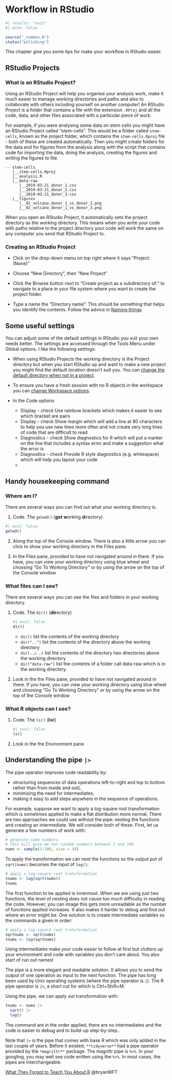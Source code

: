 # Workflow in RStudio

```r
#| results: "asis"
#| echo: false

source("_common.R")
status("polishing")
```

This chapter give you some tips for make your workflow in RStudio easier.

## RStudio Projects

### What is an RStudio Project?

Using an RStudio Project will help you organise your analysis work, make it much easier to manage working directories and paths and also to collaborate with others including yourself on another computer! An RStudio Project is a folder that contains a file with the extension `.RProj` and all the code, data, and other files associated with a particular piece of work.

For example, if you were analysing some data on stem cells you might have an RStudio Project called "stem-cells". This would be a folder called `stem-cells`, known as the project folder, which contains the `stem-cells.Rproj` file - both of these are created automatically. Then you might create folders for the data and for figures from the analysis along with the script that contains code for importing the data, doing the analysis, creating the figures and writing the figures to file.

```
-- stem-cells
   |__stem-cells.Rproj
   |__analysis.R
   |__data-raw
      |__2019-03-21_donor_1.csv
      |__2019-03-21_donor_2.csv
      |__2019-03-21_donor_3.csv
   |__figures
      |__01_volcano_donor_1_vs_donor_2.png
      |__02_volcano_donor_1_vs_donor_3.png

```
When you open an RStudio Project, it automatically sets the project directory as the working directory. This means when you write your code with paths relative to the project directory your code will work the same on any computer you send that RStudio Project to.


### Creating an RStudio Project

-   Click on the drop-down menu on top right where it says "Project: (None)"

-   Choose "New Directory", then "New Project"

-   Click the Browse button next to "Create project as a subdirectory of:" to navigate to a place in your file system where you want to create the project folder. 

-   Type a name the "Directory name". This should be something that helps you identify the contents. Follow the advice in [Naming things](organising_work.html#naming-things)


## Some useful settings

You can adjust some of the default settings in RStudio you suit your own needs better. The settings are accessed through the Tools Menu under Global options. I like the following settings:

-   When using RStudio Projects the working directory is the Project directory but when you start RStudio up and want to make a new project you might find the default location doesn't suit you. You can [change the default directory when not in a project](first_steps_rstudio.html#changing-some-defaults-to-make-life-easier).

-   To ensure you have a fresh session with no R objects in the workspace you can [change Workspace options](first_steps_rstudio.html#changing-some-defaults-to-make-life-easier).

-   In the Code options
     
     -   Display - check Use rainbow brackets which makes it easier to see which bracket are pairs
     -   Display - check Show margin which will add a line at 80 characters to help you use new lines more often and not create very long lines of code that are difficult to read
     -   Diagnostics - check Show diagnostics for R which will put a marker on the line that includes a syntax error and make a suggestion what the error is
     -   Diagnostics - check Provide R style diagnostics (e.g. whitespace) which will help you layout your code
     -   

## Handy housekeeping command

### Where am I?

There are several ways you can find out what your working directory is.

1.  Code. The `getwd()` (**get** **w**orking **d**irectory)

```r
#| eval: false
getwd()
```

2.  Along the top of the Console window. There is also a little arrow you can click to show your working directory in the Files pane.

3.  In the Files pane, provided to have not navigated around in there. If you have, you can view your working directory using blue wheel and choosing "Go To Working Directory" or by using the arrow on the top of the Console window

### What files can I see?

There are several ways you can see the files and folders in your working directory.

1.  Code. The `dir()` (**dir**ectory)

    ```r
    #| eval: false
    dir()
    ```

    -   `dir()` list the contents of the working directory
    -   `dir("..")` list the contents of the directory above the working directory
    -   `dir(../..)` list the contents of the directory two directories above the working directory
    -   `dir("data-raw")` list the contents of a folder call data-raw which is in the working directory.

2.  Look in the the Files pane, provided to have not navigated around in there. If you have, you can view your working directory using blue wheel and choosing "Go To Working Directory" or by using the arrow on the top of the Console window

### What R objects can I see?

1.  Code. The `ls()` (**l**i**s**t)

    ```r
    #| eval: false
    ls()
    ```

2.  Look in the the Environment pane

## Understanding the pipe `|>`

The pipe operator improves code readability by:

-   structuring sequences of data operations left-to-right and top to bottom rather than from inside and out),
-   minimizing the need for intermediates,
-   making it easy to add steps anywhere in the sequence of operations.

For example, suppose we want to apply a log-square root transformation which is sometimes applied to make a flat distribution more normal. There are two approaches we could use without the pipe: nesting the functions and creating an intermediate. We will consider both of these. First, let us generate a few numbers of work with:

```r
# generate some numbers
# this will give me ten random numbers between 1 and 100
nums <- sample(1:100, size = 10)
```

To apply the transformation we can nest the functions so the output put of `sqrt(nums)` becomes the input of `log()`:

```r
# apply a log-square root transformation
tnums <- log(sqrt(nums))
tnums
```

The first function to be applied is innermost. When we are using just two functions, the level of nesting does not cause too much difficulty in reading the code. However, you can image this gets more unreadable as the number of functions applied increases. It also makes it harder to debug and find out where an error might be. One solution is to create intermediate variables so the commands a given in order:

```r
# apply a log-square root transformation
sqrtnums <- sqrt(nums)
tnums <- log(sqrtnums)
```

Using intermediates make your code easier to follow at first but clutters up your environment and code with variables you don't care about. You also start of run out names!

The pipe is a more elegant and readable solution. It allows you to send the output of one operation as input to the next function. The pipe has long been used by Unix operating systems (where the pipe operator is `|`). The R pipe operator is `|>`, a short cut for which is Ctrl+Shift+M.

Using the pipe, we can apply out transformation with:

```r
tnums <- nums |> 
  sqrt() |> 
  log()
```

The command are in the order applied, there are no intermediates and the code is easier to debug and to build-up step-by-step..

Note that `|>` is the pipe that comes with base R which was only added in the last couple of years. Before it existed, `**tidyverse**` had a pipe operator provided by the `*magrittr**` package. The magrittr pipe is `%>%`. In your googling, you may well see code written using the `%>%`. In most cases, the pipes are interchangeable.

[What They Forgot to Teach You About R](https://rstats.wtf/) @bryanWFT

